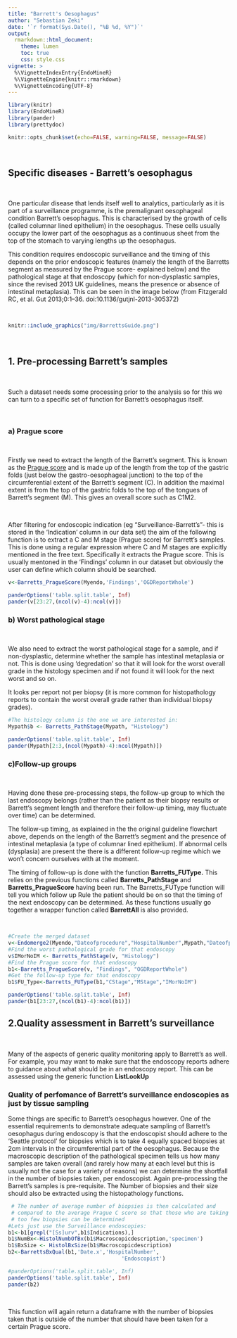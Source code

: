 ```yaml
---
title: "Barrett's Oesophagus"
author: "Sebastian Zeki"
date: '`r format(Sys.Date(), "%B %d, %Y")`'
output:
  rmarkdown::html_document:
    theme: lumen
    toc: true
    css: style.css
vignette: >
  %\VignetteIndexEntry{EndoMineR}
  %\VignetteEngine{knitr::rmarkdown}
  %\VignetteEncoding{UTF-8}
---
```




```r

library(knitr)
library(EndoMineR)
library(pander)
library(prettydoc)
```

```r
knitr::opts_chunk$set(echo=FALSE, warning=FALSE, message=FALSE)
```

<br>

## **Specific diseases - Barrett's oesophagus**

<br>

One particular disease that lends itself well to analytics, particularly as it is part of a surveillance programme, is the premalignant oesophageal condition Barrett's oesophagus. This is characterised by the growth of cells (called columnar lined epithelium) in the oesophagus. These cells usually occupy the lower part of the oesophagus as a continuous sheet from the top of the stomach to varying lengths up the oesophagus. 

This condition requires endoscopic surveillance and the timing of this depends on the prior endoscopic features (namely the length of the Barretts segment as measured by the Prague score- explained below) and the pathological stage at that endoscopy (which for non-dysplastic samples, since the revised 2013 UK guidelines, means the presence or absence of intestinal metaplasia). This can be seen in the image below (from Fitzgerald RC, et al. Gut 2013;0:1–36. doi:10.1136/gutjnl-2013-305372)

<br>

```r
knitr::include_graphics("img/BarrettsGuide.png")
```

<br>

## **1. Pre-processing Barrett's samples**

<br>

Such a dataset needs some processing prior to the analysis so for this we can turn to a specific set of function for Barrett's oesophagus itself. 

<br>

### **a) Prague score**

<br>

Firstly we need to extract the length of the Barrett’s segment. This is known as the [Prague score](https://services.nhslothian.scot/endoscopyunit/InformationForClinicalStaff/Documents/PRAGUE%20CRITERIA.pdf) and is made up of the length from the top of the gastric folds (just below the gastro-oesophageal junction) to the top of the circumferential extent of the Barrett's segment (C). In addition the maximal extent is from the top of the gastric folds to the top of the tongues of Barrett's segment (M). This gives an overall score such as C1M2.

<br>

After filtering for endoscopic indication (eg “Surveillance-Barrett’s”- this is stored in the 'Indication' column in our data set) the aim of the following function is to extract a C and M stage (Prague score) for Barrett’s samples. This is done using a regular expression where C and M stages are explicitly mentioned in the free text. Specifically it extracts the Prague score. This is usually mentoned in the 'Findings' column in our dataset but obviously the user can define which column should be searched.

```r
v<-Barretts_PragueScore(Myendo,'Findings','OGDReportWhole')
```

```r
panderOptions('table.split.table', Inf)
pander(v[23:27,(ncol(v)-4):ncol(v)])
```

### **b) Worst pathological stage**

<br>

We also need to extract the worst pathological stage for a sample, and if non-dysplastic, determine whether the sample has intestinal metaplasia or not. This is done using 'degredation' so that it will look for the worst overall grade in the histology specimen and if not found it will look for the next worst and so on. 

It looks per report not per biopsy (it is more common for histopathology reports to contain the worst overall grade rather than individual biopsy grades).


```r
#The histology column is the one we are interested in:
Mypath$b <- Barretts_PathStage(Mypath, "Histology")
```

```r
panderOptions('table.split.table', Inf)
pander(Mypath[2:3,(ncol(Mypath)-4):ncol(Mypath)])
```



### **c)Follow-up groups**

<br>

Having done these pre-processing steps, the follow-up group to which the last endoscopy belongs (rather than the patient as their biopsy results or Barrett's segment length and therefore their follow-up timing, may fluctuate over time) can be determined. 

The follow-up timing, as explained in the the original guideline flowchart above, depends on the length of the Barrett's segment and the presence of intestinal metaplasia (a type of columnar lined epithelium). If abnormal cells (dysplasia) are present the there is a different follow-up regime which we won't concern ourselves with at the moment. 

The timing of follow-up is done with the function **Barretts_FUType.** This relies on the previous functions called **Barretts_PathStage**  and **Barretts_PragueScore** having been run. The Barretts_FUType function will tell you which follow up Rule the patient should be on so that the timing of the next endoscopy can be determined. As these functions usually go together a wrapper function called **BarrettAll** is also provided.

<br>

```r
#Create the merged dataset
v<-Endomerge2(Myendo,"Dateofprocedure","HospitalNumber",Mypath,"Dateofprocedure","HospitalNumber")
#Find the worst pathological grade for that endoscopy
v$IMorNoIM <- Barretts_PathStage(v, "Histology")
#Find the Prague score for that endoscopy
b1<-Barretts_PragueScore(v, "Findings", "OGDReportWhole")
#Get the follow-up type for that endoscopy
b1$FU_Type<-Barretts_FUType(b1,"CStage","MStage","IMorNoIM")

```


```r
panderOptions('table.split.table', Inf)
pander(b1[23:27,(ncol(b1)-4):ncol(b1)])
```





## **2.Quality assessment in Barrett's surveillance**

<br>

Many of the aspects of generic quality monitoring apply to Barrett's as well. For example, you may want to make sure that the endoscopy reports adhere to guidance about what should be in an endoscopy report. This can be assessed using the generic function **ListLookUp**




### **Quality of perfomance of Barrett's surveillance endoscopies as just by tissue sampling**

Some things are specific to Barrett's oesophagus however. One of the essential requirements to demonstrate adequate sampling of Barrett's oesophagus during endoscopy is that the endoscopist should adhere to the 'Seattle protocol' for biopsies which is to take  4 equally spaced biopsies at 2cm intervals in the circumferential part of the oesophagus. Because the macroscopic description of the pathological specimen tells us how many samples are taken overall (and rarely how many at each level but this is usually not the case for a variety of reasons) we can determine the shortfall in the number of biopsies taken, per endoscopist. Again pre-processing the Barrett's samples is pre-requisite. The Number of biopsies and their size should also be extracted using the histopathology functions.

```r
 # The number of average number of biopsies is then calculated and
 # compared to the average Prague C score so that those who are taking
 # too few biopsies can be determined
#Lets just use the Surveillance endoscopies:
b1<-b1[grepl("[Ss]urv",b1$Indications),]
b1$NumBx<-HistolNumbOfBx(b1$Macroscopicdescription,'specimen')
b1$BxSize <- HistolBxSize(b1$Macroscopicdescription)
b2<-BarrettsBxQual(b1,'Date.x','HospitalNumber',
                                    'Endoscopist')
```
 
 
```r

#panderOptions('table.split.table', Inf)
panderOptions('table.split.table', Inf)
pander(b2)
```
 <br>
 
 This function will again return a dataframe with the number of biopsies taken that is outside of the number that should have been taken for a certain Prague score.
